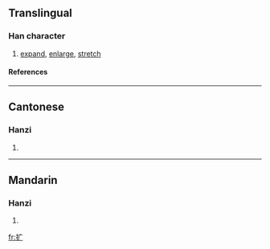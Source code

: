 {{see|擴}}

==Translingual==
===Han character===
{{Han char|rn=64|rad=手|as=03|sn=6|four=|canj=手戈 (QI), X手戈 (XQI)}}
# [[expand]], [[enlarge]], [[stretch]]
====References====
{{Han ref|kx=0418.141|hdz=31831.090|uh=6269|ud=25193}}
----
==Cantonese==
===Hanzi===
{{yue-hanzi|jyut=|y=kwong3}}
# {{defn|Cantonese}}
----
==Mandarin==
===Hanzi===
{{cmn-hanzi|tra=擴|pin=[[kuò]] ([[kuo4]])|wg=k'uo<sup>4</sup>}}
# {{defn|Mandarin}}

[[fr:扩]]